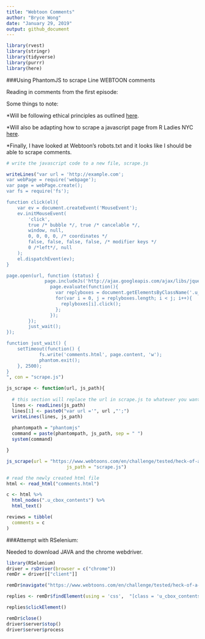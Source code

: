 ```yaml
---
title: "Webtoon Comments"
author: "Bryce Wong"
date: "January 29, 2019"
output: github_document
---
```


```r
library(rvest)
library(stringr)
library(tidyverse)
library(purrr)
library(here)
```

###Using PhantomJS to scrape Line WEBTOON comments

Reading in comments from the first episode:

Some things to note: 

*Will be following ethical principles as outlined [here]("https://towardsdatascience.com/ethics-in-web-scraping-b96b18136f01"").

*Will also be adapting how to scrape a javascript page from R Ladies NYC [here]("http://www.rladiesnyc.org/post/scraping-javascript-websites-in-r/#javascript-webscraping-in-r").

*Finally, I have looked at Webtoon's robots.txt and it looks like I should be able to scrape comments.

```r
# write the javascript code to a new file, scrape.js

writeLines("var url = 'http://example.com';
var webPage = require('webpage');
var page = webPage.create();
var fs = require('fs');

function click(el){
    var ev = document.createEvent('MouseEvent');
    ev.initMouseEvent(
        'click',
        true /* bubble */, true /* cancelable */,
        window, null,
        0, 0, 0, 0, /* coordinates */
        false, false, false, false, /* modifier keys */
        0 /*left*/, null
    );
    el.dispatchEvent(ev);
}

page.open(url, function (status) {
              page.includeJs('http://ajax.googleapis.com/ajax/libs/jquery/1.6.1/jquery.min.js', function(){
                page.evaluate(function(){
                  var replyboxes = document.getElementsByClassName('.u_cbox_btn_reply');
                  for(var i = 0, j = replyboxes.length; i < j; i++){
                    replyboxes[i].click();
                  };
                });
        });
        just_wait();
});

function just_wait() {
    setTimeout(function() {
            fs.write('comments.html', page.content, 'w');
            phantom.exit();
    }, 2500);
}
", con = "scrape.js")
```
        
```r
js_scrape <- function(url, js_path){
  
  # this section will replace the url in scrape.js to whatever you want 
  lines <- readLines(js_path)
  lines[1] <- paste0("var url ='", url ,"';")
  writeLines(lines, js_path)
  
  phantompath = "phantomjs"
  command = paste(phantompath, js_path, sep = " ")
  system(command)

}

js_scrape(url = "https://www.webtoons.com/en/challenge/tested/heck-of-a-start/viewer?title_no=231173&episode_no=1", 
                      js_path = "scrape.js")
```

```r
# read the newly created html file 
html <- read_html("comments.html")

c <- html %>% 
  html_nodes(".u_cbox_contents") %>%
  html_text()

reviews = tibble(
  comments = c
)
```

###Attempt with RSelenium:

Needed to download JAVA and the chrome webdriver.

```r
library(RSelenium)
driver = rsDriver(browser = c("chrome"))
remDr = driver[["client"]]
```

```r
remDr$navigate("https://www.webtoons.com/en/challenge/tested/heck-of-a-start/viewer?title_no=231173&episode_no=1")

replies <- remDr$findElement(using = 'css',  "[class = 'u_cbox_contents']")

replies$clickElement()
```

```r
remDr$close()
driver$server$stop()
driver$server$process
```




